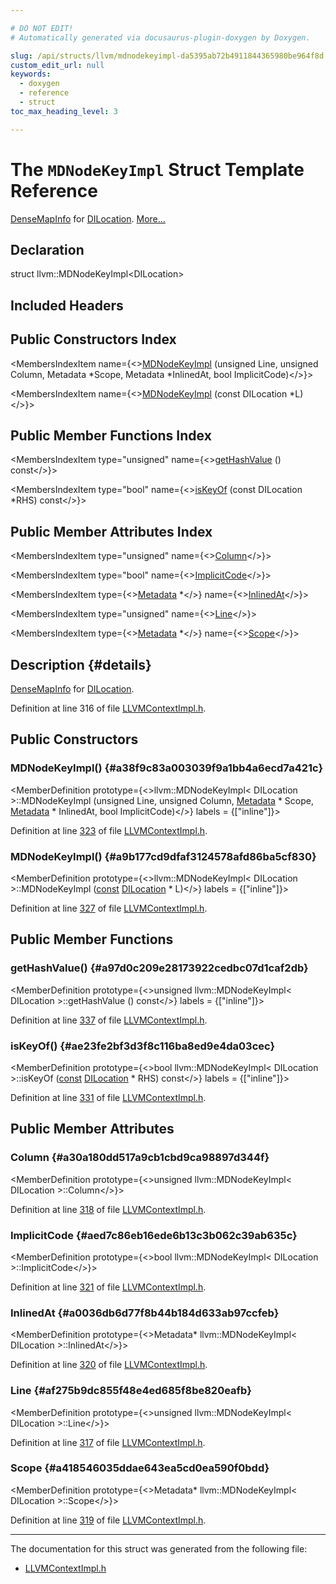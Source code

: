 ```yaml
---

# DO NOT EDIT!
# Automatically generated via docusaurus-plugin-doxygen by Doxygen.

slug: /api/structs/llvm/mdnodekeyimpl-da5395ab72b4911844365980be964f8d
custom_edit_url: null
keywords:
  - doxygen
  - reference
  - struct
toc_max_heading_level: 3

---
```





# The `MDNodeKeyImpl` Struct Template Reference

<DoxygenPage pluginConfig={pluginConfig}>

<a href="/docs/api/structs/llvm/densemapinfo">DenseMapInfo</a> for <a href="/docs/api/classes/llvm/dilocation">DILocation</a>. <a href="#details">More...</a>

## Declaration

<CodeBlock>struct llvm::MDNodeKeyImpl&lt;DILocation&gt;</CodeBlock>

## Included Headers

<IncludesList>
<IncludesListItem
  filePath="IR/LLVMContextImpl.h"
  permalink="/docs/api/files/lib/lib/ir/llvmcontextimpl-h"
  isLocal="true" />
</IncludesList>

## Public Constructors Index

<MembersIndex>

<MembersIndexItem
  name={<><a href="#a38f9c83a003039f9a1bb4a6ecd7a421c">MDNodeKeyImpl</a> (unsigned Line, unsigned Column, Metadata &#42;Scope, Metadata &#42;InlinedAt, bool ImplicitCode)</>}>
</MembersIndexItem>

<MembersIndexItem
  name={<><a href="#a9b177cd9dfaf3124578afd86ba5cf830">MDNodeKeyImpl</a> (const DILocation &#42;L)</>}>
</MembersIndexItem>

</MembersIndex>

## Public Member Functions Index

<MembersIndex>

<MembersIndexItem
  type="unsigned"
  name={<><a href="#a97d0c209e28173922cedbc07d1caf2db">getHashValue</a> () const</>}>
</MembersIndexItem>

<MembersIndexItem
  type="bool"
  name={<><a href="#ae23fe2bf3d3f8c116ba8ed9e4da03cec">isKeyOf</a> (const DILocation &#42;RHS) const</>}>
</MembersIndexItem>

</MembersIndex>

## Public Member Attributes Index

<MembersIndex>

<MembersIndexItem
  type="unsigned"
  name={<><a href="#a30a180dd517a9cb1cbd9ca98897d344f">Column</a></>}>
</MembersIndexItem>

<MembersIndexItem
  type="bool"
  name={<><a href="#aed7c86eb16ede6b13c3b062c39ab635c">ImplicitCode</a></>}>
</MembersIndexItem>

<MembersIndexItem
  type={<><a href="/docs/api/classes/llvm/metadata">Metadata</a> &#42;</>}
  name={<><a href="#a0036db6d77f8b44b184d633ab97ccfeb">InlinedAt</a></>}>
</MembersIndexItem>

<MembersIndexItem
  type="unsigned"
  name={<><a href="#af275b9dc855f48e4ed685f8be820eafb">Line</a></>}>
</MembersIndexItem>

<MembersIndexItem
  type={<><a href="/docs/api/classes/llvm/metadata">Metadata</a> &#42;</>}
  name={<><a href="#a418546035ddae643ea5cd0ea590f0bdd">Scope</a></>}>
</MembersIndexItem>

</MembersIndex>

## Description {#details}

<a href="/docs/api/structs/llvm/densemapinfo">DenseMapInfo</a> for <a href="/docs/api/classes/llvm/dilocation">DILocation</a>.

Definition at line 316 of file <a href="/docs/api/files/lib/lib/ir/llvmcontextimpl-h">LLVMContextImpl.h</a>.

<SectionDefinition>

## Public Constructors

### MDNodeKeyImpl() {#a38f9c83a003039f9a1bb4a6ecd7a421c}

<MemberDefinition
  prototype={<>llvm::MDNodeKeyImpl&lt; DILocation &gt;::MDNodeKeyImpl (unsigned Line, unsigned Column, <a href="/docs/api/classes/llvm/metadata">Metadata</a> &#42; Scope, <a href="/docs/api/classes/llvm/metadata">Metadata</a> &#42; InlinedAt, bool ImplicitCode)</>}
  labels = {["inline"]}>

Definition at line <a href="/docs/api/files/lib/lib/ir/llvmcontextimpl-h/#l00323">323</a> of file <a href="/docs/api/files/lib/lib/ir/llvmcontextimpl-h">LLVMContextImpl.h</a>.
</MemberDefinition>

### MDNodeKeyImpl() {#a9b177cd9dfaf3124578afd86ba5cf830}

<MemberDefinition
  prototype={<>llvm::MDNodeKeyImpl&lt; DILocation &gt;::MDNodeKeyImpl (<a href="/docs/api/files/lib/lib/target/lib/target/aarch64/aarch64promoteconstant-cpp/#a90f8350fecae261c25be85d38b451bff">const</a> <a href="/docs/api/classes/llvm/dilocation">DILocation</a> &#42; L)</>}
  labels = {["inline"]}>

Definition at line <a href="/docs/api/files/lib/lib/ir/llvmcontextimpl-h/#l00327">327</a> of file <a href="/docs/api/files/lib/lib/ir/llvmcontextimpl-h">LLVMContextImpl.h</a>.
</MemberDefinition>

</SectionDefinition>

<SectionDefinition>

## Public Member Functions

### getHashValue() {#a97d0c209e28173922cedbc07d1caf2db}

<MemberDefinition
  prototype={<>unsigned llvm::MDNodeKeyImpl&lt; DILocation &gt;::getHashValue () const</>}
  labels = {["inline"]}>

Definition at line <a href="/docs/api/files/lib/lib/ir/llvmcontextimpl-h/#l00337">337</a> of file <a href="/docs/api/files/lib/lib/ir/llvmcontextimpl-h">LLVMContextImpl.h</a>.
</MemberDefinition>

### isKeyOf() {#ae23fe2bf3d3f8c116ba8ed9e4da03cec}

<MemberDefinition
  prototype={<>bool llvm::MDNodeKeyImpl&lt; DILocation &gt;::isKeyOf (<a href="/docs/api/files/lib/lib/target/lib/target/aarch64/aarch64promoteconstant-cpp/#a90f8350fecae261c25be85d38b451bff">const</a> <a href="/docs/api/classes/llvm/dilocation">DILocation</a> &#42; RHS) const</>}
  labels = {["inline"]}>

Definition at line <a href="/docs/api/files/lib/lib/ir/llvmcontextimpl-h/#l00331">331</a> of file <a href="/docs/api/files/lib/lib/ir/llvmcontextimpl-h">LLVMContextImpl.h</a>.
</MemberDefinition>

</SectionDefinition>

<SectionDefinition>

## Public Member Attributes

### Column {#a30a180dd517a9cb1cbd9ca98897d344f}

<MemberDefinition
  prototype={<>unsigned llvm::MDNodeKeyImpl&lt; DILocation &gt;::Column</>}>

Definition at line <a href="/docs/api/files/lib/lib/ir/llvmcontextimpl-h/#l00318">318</a> of file <a href="/docs/api/files/lib/lib/ir/llvmcontextimpl-h">LLVMContextImpl.h</a>.
</MemberDefinition>

### ImplicitCode {#aed7c86eb16ede6b13c3b062c39ab635c}

<MemberDefinition
  prototype={<>bool llvm::MDNodeKeyImpl&lt; DILocation &gt;::ImplicitCode</>}>

Definition at line <a href="/docs/api/files/lib/lib/ir/llvmcontextimpl-h/#l00321">321</a> of file <a href="/docs/api/files/lib/lib/ir/llvmcontextimpl-h">LLVMContextImpl.h</a>.
</MemberDefinition>

### InlinedAt {#a0036db6d77f8b44b184d633ab97ccfeb}

<MemberDefinition
  prototype={<>Metadata&#42; llvm::MDNodeKeyImpl&lt; DILocation &gt;::InlinedAt</>}>

Definition at line <a href="/docs/api/files/lib/lib/ir/llvmcontextimpl-h/#l00320">320</a> of file <a href="/docs/api/files/lib/lib/ir/llvmcontextimpl-h">LLVMContextImpl.h</a>.
</MemberDefinition>

### Line {#af275b9dc855f48e4ed685f8be820eafb}

<MemberDefinition
  prototype={<>unsigned llvm::MDNodeKeyImpl&lt; DILocation &gt;::Line</>}>

Definition at line <a href="/docs/api/files/lib/lib/ir/llvmcontextimpl-h/#l00317">317</a> of file <a href="/docs/api/files/lib/lib/ir/llvmcontextimpl-h">LLVMContextImpl.h</a>.
</MemberDefinition>

### Scope {#a418546035ddae643ea5cd0ea590f0bdd}

<MemberDefinition
  prototype={<>Metadata&#42; llvm::MDNodeKeyImpl&lt; DILocation &gt;::Scope</>}>

Definition at line <a href="/docs/api/files/lib/lib/ir/llvmcontextimpl-h/#l00319">319</a> of file <a href="/docs/api/files/lib/lib/ir/llvmcontextimpl-h">LLVMContextImpl.h</a>.
</MemberDefinition>

</SectionDefinition>

<hr/>

The documentation for this struct was generated from the following file:

<ul>
<li><a href="/docs/api/files/lib/lib/ir/llvmcontextimpl-h">LLVMContextImpl.h</a></li>
</ul>

</DoxygenPage>
